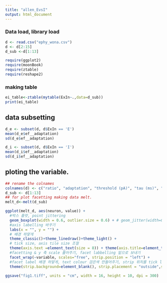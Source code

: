 ```yaml
---
title: "allen_EvsI"
output: html_document
---
```


### Data load, library load 
```r
d <- read.csv("ephy_wona.csv")
d <- d[2:15]
d_sub <-d[1:13]

require(ggplot2)
require(moonBook)
require(ztable)
require(reshape2)
```

### making table
```r
ei_table<-ztable(mytable(ExIn~.,data=d_sub))
print(ei_table)
```
## data subsetting
```r
d_e <- subset(d, d$ExIn == 'E')
mean(d_e$ef__adaptation)
sd(d_e$ef__adaptation)

d_i <- subset(d, d$ExIn == 'I')
mean(d_i$ef__adaptation)
sd(d_i$ef__adaptation)

```


## ploting the variable.
```r
## rename the colnames
colnames(d) <- c("ratio", "adaptation", "threshold (pA)", "tau (ms)", "ISI (ms)","FR (Hz)", "IR (MOhm)", "peak time (ms)", "Vrest (mV)", "trough (mV)", "peak amp (mV)", "height (mV)", "neuron", "line")
d_sub <- d[1:13]
## for plot facetting making data melt.
melt_d<-melt(d_sub)

ggplot(melt_d, aes(neuron, value)) +
  #박스 플랏, point jittering
  geom_boxplot(width = 0.6, outlier.size = 0.6) + # geom_jitter(width=0.4) + 
  #axis labelling 바꾸기
  labs(x = "", y = "") + 
  # 배경 하얗게
  theme_classic()+theme_linedraw()+theme_light() + 
  # tick size, axis tile size 조절
  theme(axis.text =element_text(size = 8)) + theme(axis.title=element_text(size=8)) +
  #facetting & y 축 scale 풀어주기, facet labbelling 밑으로 보내기
  facet_wrap(~variable, scales="free", strip.position = "left") + 
  #facet label 배경 하얗게, text colour 검은색 만들어주기, strip 위치를 tick label outside로.
  theme(strip.background=element_blank(), strip.placement = "outside",strip.text.y=element_text(colour = "black", size=8))

ggsave("fig1.tiff", units = "cm", width = 16, height = 10, dpi = 300)

```



